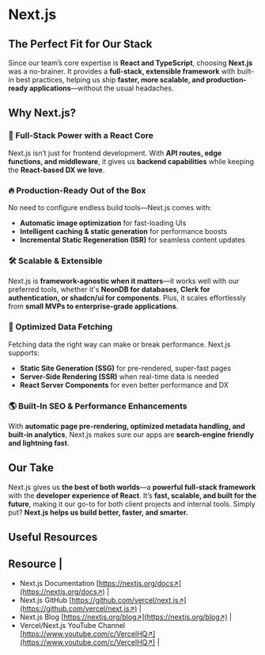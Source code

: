 # Next.js

## The Perfect Fit for Our Stack
Since our team’s core expertise is **React and TypeScript**, choosing **Next.js** was a no-brainer. It provides a **full-stack, extensible framework** with built-in best practices, helping us ship **faster, more scalable, and production-ready applications**—without the usual headaches.

## Why Next.js?

### 🚀 Full-Stack Power with a React Core
Next.js isn’t just for frontend development. With **API routes, edge functions, and middleware**, it gives us **backend capabilities** while keeping the **React-based DX we love**.

### 🔥 Production-Ready Out of the Box
No need to configure endless build tools—Next.js comes with:
- **Automatic image optimization** for fast-loading UIs
- **Intelligent caching & static generation** for performance boosts
- **Incremental Static Regeneration (ISR)** for seamless content updates

### 🛠️ Scalable & Extensible
Next.js is **framework-agnostic when it matters**—it works well with our preferred tools, whether it's **NeonDB for databases, Clerk for authentication, or shadcn/ui for components**. Plus, it scales effortlessly from **small MVPs to enterprise-grade applications**.

### 📡 Optimized Data Fetching
Fetching data the right way can make or break performance. Next.js supports:
- **Static Site Generation (SSG)** for pre-rendered, super-fast pages
- **Server-Side Rendering (SSR)** when real-time data is needed
- **React Server Components** for even better performance and DX

### 🌎 Built-In SEO & Performance Enhancements
With **automatic page pre-rendering, optimized metadata handling, and built-in analytics**, Next.js makes sure our apps are **search-engine friendly and lightning fast**.

## Our Take
Next.js gives us **the best of both worlds**—a **powerful full-stack framework** with the **developer experience of React**. It’s **fast, scalable, and built for the future**, making it our go-to for both client projects and internal tools. Simply put? **Next.js helps us build better, faster, and smarter.**
## Useful Resources

## Resource                                                                    |
- Next.js Documentation [https://nextjs.org/docs↗](https://nextjs.org/docs↗)                       |
- Next.js GitHub [https://github.com/vercel/next.js↗](https://github.com/vercel/next.js↗)   |
- Next.js Blog [https://nextjs.org/blog↗](https://nextjs.org/blog↗)                       |
- Vercel/Next.js YouTube Channel [https://www.youtube.com/c/VercelHQ↗](https://www.youtube.com/c/VercelHQ↗) |
